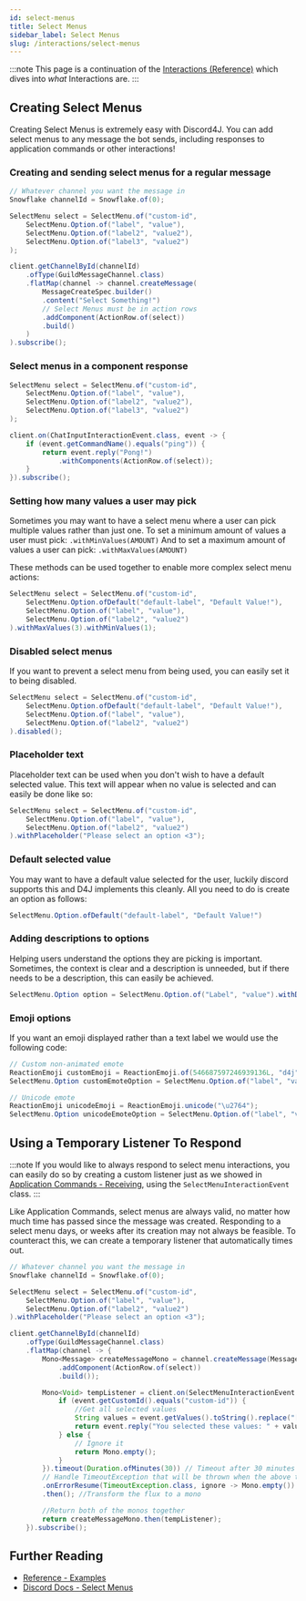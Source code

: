 ```yaml
---
id: select-menus
title: Select Menus
sidebar_label: Select Menus
slug: /interactions/select-menus
---
```


:::note
This page is a continuation of the [Interactions (Reference)](/interactions) which dives into *what* Interactions are.
:::

## Creating Select Menus

Creating Select Menus is extremely easy with Discord4J. You can add select menus to any message the bot sends, including responses to application commands or other interactions!

### Creating and sending select menus for a regular message

```java
// Whatever channel you want the message in
Snowflake channelId = Snowflake.of(0);

SelectMenu select = SelectMenu.of("custom-id",
    SelectMenu.Option.of("label", "value"),
    SelectMenu.Option.of("label2", "value2"),
    SelectMenu.Option.of("label3", "value2")
);

client.getChannelById(channelId)
    .ofType(GuildMessageChannel.class)
    .flatMap(channel -> channel.createMessage(
        MessageCreateSpec.builder()
        .content("Select Something!")
        // Select Menus must be in action rows
        .addComponent(ActionRow.of(select))
        .build()
    )
).subscribe();
```

### Select menus in a component response

```java
SelectMenu select = SelectMenu.of("custom-id",
    SelectMenu.Option.of("label", "value"),
    SelectMenu.Option.of("label2", "value2"),
    SelectMenu.Option.of("label3", "value2")
);

client.on(ChatInputInteractionEvent.class, event -> {
    if (event.getCommandName().equals("ping")) {
        return event.reply("Pong!")
            .withComponents(ActionRow.of(select));
    }
}).subscribe();
```

### Setting how many values a user may pick

Sometimes you may want to have a select menu where a user can pick multiple values rather than just one.
To set a minimum amount of values a user must pick: `.withMinValues(AMOUNT)`
And to set a maximum amount of values a user can pick: `.withMaxValues(AMOUNT)`

These methods can be used together to enable more complex select menu actions:

```java
SelectMenu select = SelectMenu.of("custom-id",
    SelectMenu.Option.ofDefault("default-label", "Default Value!"),
    SelectMenu.Option.of("label", "value"),
    SelectMenu.Option.of("label2", "value2")
).withMaxValues(3).withMinValues(1);
```

### Disabled select menus

If you want to prevent a select menu from being used, you can easily set it to being disabled.

```java
SelectMenu select = SelectMenu.of("custom-id",
    SelectMenu.Option.ofDefault("default-label", "Default Value!"),
    SelectMenu.Option.of("label", "value"),
    SelectMenu.Option.of("label2", "value2")
).disabled();
```

### Placeholder text

Placeholder text can be used when you don't wish to have a default selected value. This text will appear when no value is selected and can easily be done like so:

```java
SelectMenu select = SelectMenu.of("custom-id",
    SelectMenu.Option.of("label", "value"),
    SelectMenu.Option.of("label2", "value2")
).withPlaceholder("Please select an option <3");
```

### Default selected value

You may want to have a default value selected for the user, luckily discord supports this and D4J implements this cleanly.
All you need to do is create an option as follows:

```java
SelectMenu.Option.ofDefault("default-label", "Default Value!")
```

### Adding descriptions to options

Helping users understand the options they are picking is important. Sometimes, the context is clear and a description is unneeded, but if there needs to be a description, this can easily be achieved.

```java
SelectMenu.Option option = SelectMenu.Option.of("Label", "value").withDescription("My Description");
```

### Emoji options

If you want an emoji displayed rather than a text label we would use the following code:

```java
// Custom non-animated emote
ReactionEmoji customEmoji = ReactionEmoji.of(546687597246939136L, "d4j", false);
SelectMenu.Option customEmoteOption = SelectMenu.Option.of("label", "value").withEmoji(customEmoji);

// Unicode emote
ReactionEmoji unicodeEmoji = ReactionEmoji.unicode("\u2764");
SelectMenu.Option unicodeEmoteOption = SelectMenu.Option.of("label", "value").withEmoji(unicodeEmoji);
```

## Using a Temporary Listener To Respond

:::note
If you would like to always respond to select menu interactions, you can easily do so by creating a custom listener just as we showed in
[Application Commands - Receiving](/interactions/application-commands#receiving-commands), using the `SelectMenuInteractionEvent` class.
:::

Like Application Commands, select menus are always valid, no matter how much time has passed since the message was created. Responding to a select menu days, or weeks after its creation may not always be feasible. To counteract this, we can create a temporary listener that automatically times out.

```java
// Whatever channel you want the message in
Snowflake channelId = Snowflake.of(0);

SelectMenu select = SelectMenu.of("custom-id",
    SelectMenu.Option.of("label", "value"),
    SelectMenu.Option.of("label2", "value2")
).withPlaceholder("Please select an option <3");

client.getChannelById(channelId)
    .ofType(GuildMessageChannel.class)
    .flatMap(channel -> {
        Mono<Message> createMessageMono = channel.createMessage(MessageCreateSpec.builder()
            .addComponent(ActionRow.of(select))
            .build());

        Mono<Void> tempListener = client.on(SelectMenuInteractionEvent.class, event -> {
            if (event.getCustomId().equals("custom-id")) {
                //Get all selected values
                String values = event.getValues().toString().replace("[", "").replace("]", "");
                return event.reply("You selected these values: " + values).withEphemeral(true);
            } else {
                // Ignore it
                return Mono.empty();
            }
        }).timeout(Duration.ofMinutes(30)) // Timeout after 30 minutes
        // Handle TimeoutException that will be thrown when the above times out
        .onErrorResume(TimeoutException.class, ignore -> Mono.empty())
        .then(); //Transform the flux to a mono

        //Return both of the monos together
        return createMessageMono.then(tempListener);
    }).subscribe();
```


## Further Reading
* [Reference - Examples](/examples)
* [Discord Docs - Select Menus](https://discord.com/developers/docs/interactions/message-components#select-menus)
